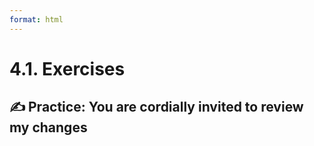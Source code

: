 ```yaml
---
format: html
---
```


<script src='../../src/quiz.js'></script>

# 4.1. Exercises

## ✍️ Practice: You are cordially invited to review my changes

<div id='mcq1'></div>
<script>
    generateQuiz(
        'mcq1',
        'True or False',
        'You should be quite sure when creating a pull request because you will not be able add more commits after you create it.',
        {
        'True': 'Try open a pull request and pushing new commits and check what happen!',
        'False': 'You can continue adding commits to a pull request by pushing to the branch you used to create it. You will see the commits as a timeline when you open it on GitHub. Try it!',
        },
        'False',
    );
</script>

<div id='mcq2'></div>
<script>
    generateQuiz(
        'mcq2',
        'True or False',
        'It is possible to open a pull request locally',
        {
        'True': 'It is possible to <a href="https://docs.github.com/en/pull-requests/collaborating-with-pull-requests/reviewing-changes-in-pull-requests/checking-out-pull-requests-locally">check out a pull request locally to solve a merge conflict or test changes before approving it</a>. If you wanted to created a pull request locally, you would need to use <a href="https://cli.github.com/"> the GitHub CLI</a>.',
        'False': 'You have to enter to your GitHub repository to start a pull request. What you can do locally is to create a new branch and push it to GitHub. Then GitHub will give you the option to start a pull request.',
        },
        'False',
    );
</script>

<div id='mcq3'></div>
<script>
    generateQuiz(
        'mcq3',
        'Question 3',
        'Is opening a pull request the same as merging a branch locally?',
        {
        'Yes, they are the same. You are just merging branches, either using the GitHub UI or your local interface': 'Even if the final goal of the pull request is to merge the changes into another branch, it is also a way to communicate to your team members that you have created those changes and involve them as reviewers.',
        'You open a pull request to merge branches when you want to involve your collaborators': '',
        },
        'You open a pull request to merge branches when you want to involve your collaborators',
    );
</script>
